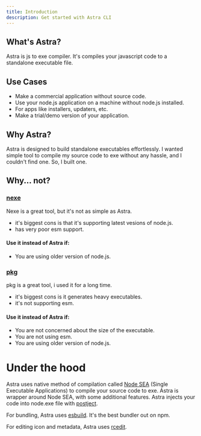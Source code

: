 ```yaml
---
title: Introduction
description: Get started with Astra CLI
---
```

## What's Astra?
Astra is js to exe compiler.
It's compiles your javascript code to a standalone executable file.

## Use Cases
- Make a commercial application without source code.
- Use your node.js application on a machine without node.js installed.
- For apps like installers, updaters, etc.
- Make a trial/demo version of your application.

## Why Astra?
Astra is designed to build standalone executables effortlessly.
I wanted simple tool to compile my source code to exe without any hassle, and I couldn't find one.
So, I built one.

## Why... not?
### [nexe](https://npmjs.com/package/nexe)
Nexe is a great tool, but it's not as simple as Astra. 
- it's biggest cons is that it's supporting latest vesions of node.js.
- has very poor esm support.

#### Use it instead of Astra if:
- You are using older version of node.js.

### [pkg](https://npmjs.com/package/pkg)
pkg is a great tool, i used it for a long time.
- it's biggest cons is it generates heavy executables.
- it's not supporting esm.

#### Use it instead of Astra if:
- You are not concerned about the size of the executable.
- You are not using esm.
- You are using older version of node.js.

# Under the hood
Astra uses native method of compilation called [Node SEA](https://nodejs.org/api/single-executable-applications.html) (Single Executable Applications) to compile your source code to exe.
Astra is wrapper around Node SEA, with some additional features.
Astra injects your code into node.exe file with [postject](https://npmjs.com/package/postject).

For bundling, Astra uses [esbuild](https://npmjs.com/package/esbuild). It's the best bundler out on npm.

For editing icon and metadata, Astra uses [rcedit](https://github.com/electron/rcedit).